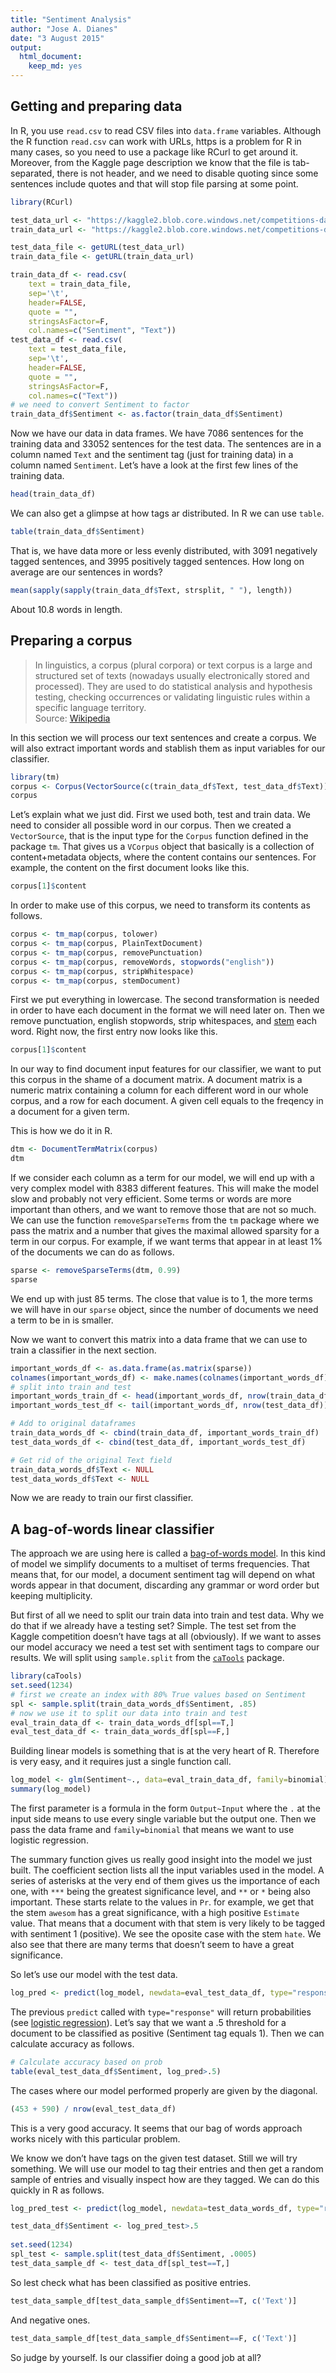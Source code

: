 ```yaml
---
title: "Sentiment Analysis"
author: "Jose A. Dianes"
date: "3 August 2015"
output:
  html_document:
    keep_md: yes
---
```



## Getting and preparing data

In R, you use `read.csv` to read CSV files into `data.frame` variables. Although the R function `read.csv` can work with URLs, https is a problem for R in many cases, so you need to use a package like RCurl to get around it. Moreover, from the Kaggle page description we know that the file is tab-separated, there is not header, and we need to disable quoting since some sentences include quotes and that will stop file parsing at some point.  


```r
library(RCurl)

test_data_url <- "https://kaggle2.blob.core.windows.net/competitions-data/inclass/2558/testdata.txt?sv=2012-02-12&se=2015-08-06T10%3A32%3A23Z&sr=b&sp=r&sig=a8lqVKO0%2FLjN4hMrFo71sPcnMzltKk1HN8m7OPolArw%3D"
train_data_url <- "https://kaggle2.blob.core.windows.net/competitions-data/inclass/2558/training.txt?sv=2012-02-12&se=2015-08-06T10%3A34%3A08Z&sr=b&sp=r&sig=meGjVzfSsvayeJiDdKY9S6C9ep7qW8v74M6XzON0YQk%3D"

test_data_file <- getURL(test_data_url)
train_data_file <- getURL(train_data_url)

train_data_df <- read.csv(
    text = train_data_file, 
    sep='\t', 
    header=FALSE, 
    quote = "",
    stringsAsFactor=F,
    col.names=c("Sentiment", "Text"))
test_data_df <- read.csv(
    text = test_data_file, 
    sep='\t', 
    header=FALSE, 
    quote = "",
    stringsAsFactor=F,
    col.names=c("Text"))
# we need to convert Sentiment to factor
train_data_df$Sentiment <- as.factor(train_data_df$Sentiment)
```

Now we have our data in data frames. We have 7086 sentences for the training data and 33052 sentences for the test data. The sentences are in a column named `Text` and the sentiment tag (just for training data) in a column named `Sentiment`. Let's have a look at the first few lines of the training data.  

```r
head(train_data_df)
```

We can also get a glimpse at how tags ar distributed. In R we can use `table`.  

```r
table(train_data_df$Sentiment)
```

That is, we have data more or less evenly distributed, with 3091 negatively tagged sentences, and 3995 positively tagged sentences. How long on average are our sentences in words?    

```r
mean(sapply(sapply(train_data_df$Text, strsplit, " "), length))
```

About 10.8 words in length.  

## Preparing a corpus  

> In linguistics, a corpus (plural corpora) or text corpus is a large and structured set of texts (nowadays usually electronically stored and processed). They are used to do statistical analysis and hypothesis testing, checking occurrences or validating linguistic rules within a specific language territory.  
> Source: [Wikipedia](https://en.wikipedia.org/wiki/Text_corpus)  

In this section we will process our text sentences and create a corpus. We will also extract important words and stablish them as input variables for our classifier.  

```r
library(tm)
corpus <- Corpus(VectorSource(c(train_data_df$Text, test_data_df$Text)))
corpus
```

Let's explain what we just did. First we used both, test and train data. We need to consider all possible word in our corpus. Then we created a `VectorSource`, that is the input type for the `Corpus` function defined in the package `tm`. That gives us a `VCorpus` object that basically is a collection of content+metadata objects, where the content contains our sentences. For example, the content on the first document looks like this.    

```r
corpus[1]$content
```

In order to make use of this corpus, we need to transform its contents as follows.  

```r
corpus <- tm_map(corpus, tolower)
corpus <- tm_map(corpus, PlainTextDocument)
corpus <- tm_map(corpus, removePunctuation)
corpus <- tm_map(corpus, removeWords, stopwords("english"))
corpus <- tm_map(corpus, stripWhitespace)
corpus <- tm_map(corpus, stemDocument)
```

First we put everything in lowercase. The second transformation is needed in order to have each document in the format we will need later on. Then we remove punctuation, english stopwords, strip whitespaces, and [stem](https://en.wikipedia.org/wiki/Stemming) each word. Right now, the first entry now looks like this.  

```r
corpus[1]$content
```

In our way to find document input features for our classifier, we want to put this corpus in the shame of a document matrix. A document matrix is a numeric matrix containing a column for each different word in our whole corpus, and a row for each document. A given cell equals to the freqency in a document for a given term.  

This is how we do it in R.  

```r
dtm <- DocumentTermMatrix(corpus)
dtm
```

If we consider each column as a term for our model, we will end up with a very complex model with 8383 different features. This will make the model slow and probably not very efficient. Some terms or words are more important than others, and we want to remove those that are not so much. We can use the function `removeSparseTerms` from the `tm` package where we pass the matrix and a number that gives the maximal allowed sparsity for a term in our corpus. For example, if we want terms that appear in at least 1% of the documents we can do as follows.  

```r
sparse <- removeSparseTerms(dtm, 0.99)
sparse
```

We end up with just 85 terms. The close that value is to 1, the more terms we will have in our `sparse` object, since the number of documents we need a term to be in is smaller.  

Now we want to convert this matrix into a data frame that we can use to train a classifier in the next section.  

```r
important_words_df <- as.data.frame(as.matrix(sparse))
colnames(important_words_df) <- make.names(colnames(important_words_df))
# split into train and test
important_words_train_df <- head(important_words_df, nrow(train_data_df))
important_words_test_df <- tail(important_words_df, nrow(test_data_df))

# Add to original dataframes
train_data_words_df <- cbind(train_data_df, important_words_train_df)
test_data_words_df <- cbind(test_data_df, important_words_test_df)

# Get rid of the original Text field
train_data_words_df$Text <- NULL
test_data_words_df$Text <- NULL
```

Now we are ready to train our first classifier.  

## A bag-of-words linear classifier  

The approach we are using here is called a [bag-of-words model](https://en.wikipedia.org/wiki/Bag-of-words_model). In this kind of model we simplify documents to a multiset of terms frequencies. That means that, for our model, a document sentiment tag will depend on what words appear in that document, discarding any grammar or word order but keeping multiplicity.  

But first of all we need to split our train data into train and test data. Why we do that if we already have a testing set? Simple. The test set from the Kaggle competition doesn't have tags at all (obviously). If we want to asses our model accuracy we need a test set with sentiment tags to compare our results. We will split using `sample.split` from the [`caTools`](https://cran.r-project.org/web/packages/caTools/index.html) package.    

```r
library(caTools)
set.seed(1234)
# first we create an index with 80% True values based on Sentiment
spl <- sample.split(train_data_words_df$Sentiment, .85)
# now we use it to split our data into train and test
eval_train_data_df <- train_data_words_df[spl==T,]
eval_test_data_df <- train_data_words_df[spl==F,]
```

Building linear models is something that is at the very heart of R. Therefore is very easy, and it requires just a single function call.  

```r
log_model <- glm(Sentiment~., data=eval_train_data_df, family=binomial)
summary(log_model)
```

The first parameter is a formula in the form `Output~Input` where the `.` at the input side means to use every single variable but the output one. Then we pass the data frame and `family=binomial` that means we want to use logistic regression.  

The summary function gives us really good insight into the model we just built. The coefficient section lists all the input variables used in the model. A series of asterisks at the very end of them gives us the importance of each one, with `***` being the greatest significance level, and `**` or `*` being also important. These starts relate to the values in `Pr`. for example, we get that the stem `awesom` has a great significance, with a high positive `Estimate` value. That means that a document with that stem is very likely to be tagged with sentiment 1 (positive). We see the oposite case with the stem `hate`. We also see that there are many terms that doesn't seem to have a great significance.    

So let's use our model with the test data.  

```r
log_pred <- predict(log_model, newdata=eval_test_data_df, type="response")
```

The previous `predict` called with `type="response"` will return probabilities (see [logistic regression](https://en.wikipedia.org/wiki/Logistic_regression)). Let's say that we want a .5 threshold for a document to be classified as positive (Sentiment tag equals 1). Then we can calculate accuracy as follows.   

```r
# Calculate accuracy based on prob
table(eval_test_data_df$Sentiment, log_pred>.5)
```

The cases where our model performed properly are given by the diagonal.  

```r
(453 + 590) / nrow(eval_test_data_df)
```

This is a very good accuracy. It seems that our bag of words approach works nicely with this particular problem.  

We know we don't have tags on the given test dataset. Still we will try something. We will use our model to tag their entries and then get a random sample of entries and visually inspect how are they tagged. We can do this quickly in R as follows.  

```r
log_pred_test <- predict(log_model, newdata=test_data_words_df, type="response")

test_data_df$Sentiment <- log_pred_test>.5
    
set.seed(1234)
spl_test <- sample.split(test_data_df$Sentiment, .0005)
test_data_sample_df <- test_data_df[spl_test==T,]
```

So lest check what has been classified as positive entries.  

```r
test_data_sample_df[test_data_sample_df$Sentiment==T, c('Text')]
```

And negative ones.  

```r
test_data_sample_df[test_data_sample_df$Sentiment==F, c('Text')]
```

So judge by yourself. Is our classifier doing a good job at all?

